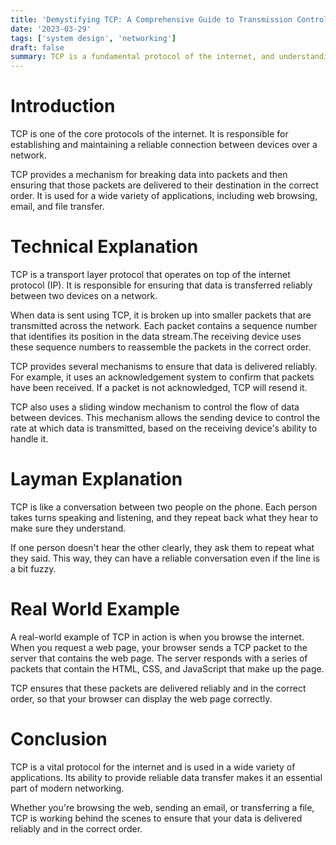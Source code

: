 ```yaml
---
title: 'Demystifying TCP: A Comprehensive Guide to Transmission Control Protocol'
date: '2023-03-29'
tags: ['system design', 'networking']
draft: false
summary: TCP is a fundamental protocol of the internet, and understanding how it works is essential for anyone who wants to know more about networking. In this article, we will demystify TCP and explain how it works in both technical and layman terms.
---
```


# Introduction

TCP is one of the core protocols of the internet. It is responsible for establishing and maintaining a reliable connection between devices over a network.

TCP provides a mechanism for breaking data into packets and then ensuring that those packets are delivered to their destination in the correct order. It is used for a wide variety of applications, including web browsing, email, and file transfer.

# Technical Explanation

TCP is a transport layer protocol that operates on top of the internet protocol (IP). It is responsible for ensuring that data is transferred reliably between two devices on a network.

When data is sent using TCP, it is broken up into smaller packets that are transmitted across the network. Each packet contains a sequence number that identifies its position in the data stream.The receiving device uses these sequence numbers to reassemble the packets in the correct order.

TCP provides several mechanisms to ensure that data is delivered reliably. For example, it uses an acknowledgement system to confirm that packets have been received. If a packet is not acknowledged, TCP will resend it.

TCP also uses a sliding window mechanism to control the flow of data between devices. This mechanism allows the sending device to control the rate at which data is transmitted, based on the receiving device's ability to handle it.

# Layman Explanation

TCP is like a conversation between two people on the phone. Each person takes turns speaking and listening, and they repeat back what they hear to make sure they understand.

If one person doesn't hear the other clearly, they ask them to repeat what they said. This way, they can have a reliable conversation even if the line is a bit fuzzy.

# Real World Example

A real-world example of TCP in action is when you browse the internet. When you request a web page, your browser sends a TCP packet to the server that contains the web page. The server responds with a series of packets that contain the HTML, CSS, and JavaScript that make up the page.

TCP ensures that these packets are delivered reliably and in the correct order, so that your browser can display the web page correctly.

# Conclusion

TCP is a vital protocol for the internet and is used in a wide variety of applications. Its ability to provide reliable data transfer makes it an essential part of modern networking.

Whether you're browsing the web, sending an email, or transferring a file, TCP is working behind the scenes to ensure that your data is delivered reliably and in the correct order.
